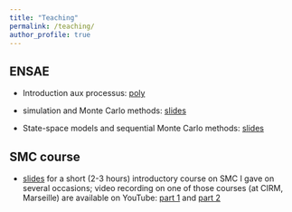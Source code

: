 ```yaml
---
title: "Teaching"
permalink: /teaching/
author_profile: true
---
```


## ENSAE 

* Introduction aux processus: [poly](/files/poly_processus.pdf)

* simulation and Monte Carlo methods: [slides](/files/slides_mc.pdf)

* State-space models and sequential Monte Carlo methods:
  [slides](/files/slides_pf.pdf)

## SMC course

* [slides](/files/slides_smc_short.pdf) for a short (2-3 hours) introductory
  course on SMC I gave on several occasions; video recording on one of those
  courses (at CIRM, Marseille) are available on YouTube: [part
  1](https://www.youtube.com/watch?v=0CpY1WdTkFE) and [part
  2](https://www.youtube.com/watch?v=uuoGTBy1yH8)

